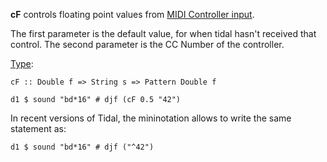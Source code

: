 '''cF''' controls floating point values from [[Controller Input|MIDI Controller input]].

The first parameter is the default value, for when tidal hasn't received that control. The second parameter is the CC Number of the controller.

[[Type signature|Type]]: <source inline>cF :: Double f => String s => Pattern Double f</source>

<source>d1 $ sound "bd*16" # djf (cF 0.5 "42")</source>

In recent versions of Tidal, the mininotation allows to write the same statement as:


<source>d1 $ sound "bd*16" # djf ("^42")</source>